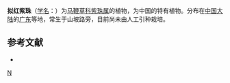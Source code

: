 {{Speciesbox 
| taxon = Callicarpa pseudorubella
| authority = H. T. Chang
}}
'''拟红紫珠'''（[[学名|学名]]：{{lang|la|''Callicarpa pseudorubella''}}）为[[马鞭草科|马鞭草科]][[紫珠属|紫珠属]]的植物，为中国的特有植物。分布在[[中国大陆|中国大陆]]的[[广东|广东]]等地，常生于山坡路旁，目前尚未由人工引种栽培。

== 参考文献 ==
<div class="references-small">
* {{cite web| url =http://www.bioinfo.cn/db05/KmzwSpecies.php?action=view&id=24009| title =拟红紫珠| work =《中国高等植物数据库全库》| publisher =中国科学院微生物研究所| author =昆明植物研究所| accessdate =2009-02-25| deadurl =yes| archiveurl =https://web.archive.org/web/20160305093205/http://www.bioinfo.cn/db05/KmzwSpecies.php?action=view&id=24009| archivedate =2016-03-05}}
</div>
{{Taxonbar|from=Q11077471}}

[[Category:紫珠属|N]]